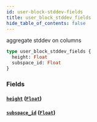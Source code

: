 ```yaml
---
id: user-block-stddev-fields
title: user_block_stddev_fields
hide_table_of_contents: false
---
```


aggregate stddev on columns

```graphql
type user_block_stddev_fields {
  height: Float
  subspace_id: Float
}
```

### Fields

#### [`height`](#) ([`Float`](/07-graphql/scalars/float))

#### [`subspace_id`](#) ([`Float`](/07-graphql/scalars/float))
